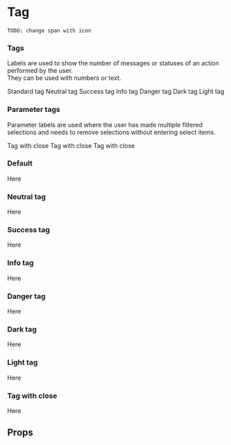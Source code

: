 
<Meta title="Core/Tag" component={Tag}/>

# Tag

`TODO: change span with icon`
<div style={{marginTop: '40px'}}></div>

### Tags
Labels are used to show the number of messages or statuses of an action performed by the user. <br/>
They can be used with numbers or text.

<div style={{display: 'flex', flexDirection: 'row', justifyContent: 'space-between'}}>
    <Tag>Standard tag</Tag>
    <Tag neutral>Neutral tag</Tag>
    <Tag success>Success tag</Tag>
    <Tag info>Info tag</Tag>
    <Tag danger>Danger tag</Tag>
    <Tag dark>Dark tag</Tag>
    <Tag light>Light tag</Tag>
</div>

<div style={{marginTop: '40px'}}></div>

### Parameter tags
Parameter labels are used where the user has made multiple filtered selections and needs to remove selections without entering select items.

<div style={{display: 'flex', flexDirection: 'row', justifyContent: 'space-between', maxWidth: '500px'}}>
    <Tag withclose>Tag with close</Tag>
    <Tag withclose>Tag with close</Tag>
    <Tag withclose>Tag with close</Tag>
</div>

<div style={{marginTop: '60px'}}></div>

### Default
<Preview>
    <Story name="Default">
        <Tag>Here</Tag>
    </Story>
</Preview>

### Neutral tag
<Preview>
    <Story name="Neutral">
        <Tag neutral>Here</Tag>
    </Story>
</Preview>

### Success tag
<Preview>
    <Story name="Success">
        <Tag success>Here</Tag>
    </Story>
</Preview>

### Info tag
<Preview>
    <Story name="Info">
        <Tag info>Here</Tag>
    </Story>
</Preview>

### Danger tag
<Preview>
    <Story name="Danger">
        <Tag danger>Here</Tag>
    </Story>
</Preview>

### Dark tag
<Preview>
    <Story name="Dark">
        <Tag dark>Here</Tag>
    </Story>
</Preview>

### Light tag
<Preview>
    <Story name="Light">
        <Tag light>Here</Tag>
    </Story>
</Preview>

### Tag with close
<Preview>
    <Story name="Tag with close">
        <Tag withclose>Here</Tag>
    </Story>
</Preview>

## Props
<Props of={Tag} />
